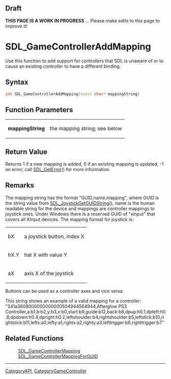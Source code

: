 == Draft ==

'''THIS PAGE IS A WORK IN PROGRESS''' ... Please make edits to this page to improve it!


<!-- #*^*^*^*^*See http://wiki.libsdl.org/moin.cgi/SGFunctions for details on editing this page*^*^*^*^* -->


= SDL_GameControllerAddMapping =
Use this function to add support for controllers that SDL is unaware of or to cause an existing controller to have a different binding.



== Syntax ==
<syntaxhighlight lang='c++'>
int SDL_GameControllerAddMapping(const char* mappingString)
</syntaxhighlight>


== Function Parameters ==
{|
|'''mappingString'''
|the mapping string; see below
|}


== Return Value ==
Returns 1 if a new mapping is added, 0 if an existing mapping is updated, -1 on error; call [[SDL_GetError]]() for more information.



== Remarks ==
The mapping string has the format "GUID,name,mapping", where GUID is the string value from [[SDL_JoystickGetGUIDString]](), name is the human readable string for the device and mappings are controller mappings to joystick ones.  Under Windows there is a reserved GUID of "xinput" that covers all XInput devices.  The mapping format for joystick is:
{|
|bX
|a joystick button, index X
|-
|hX.Y
|hat X with value Y
|-
|aX
|axis X of the joystick
|}
Buttons can be used as a controller axes and vice versa.

This string shows an example of a valid mapping for a controller:
"341a3608000000000000504944564944,Afterglow PS3 Controller,a:b1,b:b2,y:b3,x:b0,start:b9,guide:b12,back:b8,dpup:h0.1,dpleft:h0.8,dpdown:h0.4,dpright:h0.2,leftshoulder:b4,rightshoulder:b5,leftstick:b10,rightstick:b11,leftx:a0,lefty:a1,rightx:a2,righty:a3,lefttrigger:b6,righttrigger:b7"


== Related Functions ==
:[[SDL_GameControllerMapping]]
:[[SDL_GameControllerMappingForGUID]]

----
[[CategoryAPI]], [[CategoryGameController]]

